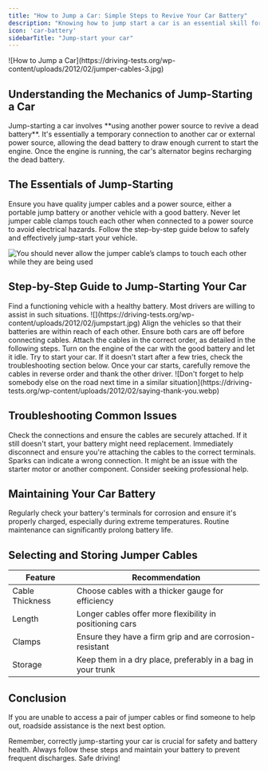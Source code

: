 ```yaml
---
title: "How to Jump a Car: Simple Steps to Revive Your Car Battery"
description: "Knowing how to jump start a car is an essential skill for every driver."
icon: 'car-battery'
sidebarTitle: "Jump-start your car"
---
```

<Snippet file="andrei.mdx" />
![How to Jump a Car](https://driving-tests.org/wp-content/uploads/2012/02/jumper-cables-3.jpg)

## Understanding the Mechanics of Jump-Starting a Car

<Info>
Jump-starting a car involves **using another power source to revive a dead battery**. It's essentially a temporary connection to another car or external power source, allowing the dead battery to draw enough current to start the engine. Once the engine is running, the car's alternator begins recharging the dead battery.
</Info>

## The Essentials of Jump-Starting

<Tabs>
  <Tab title="Preparation">
    Ensure you have quality jumper cables and a power source, either a portable jump battery or another vehicle with a good battery.
  </Tab>
  <Tab title="Safety">
    Never let jumper cable clamps touch each other when connected to a power source to avoid electrical hazards.
  </Tab>
  <Tab title="Process">
    Follow the step-by-step guide below to safely and effectively jump-start your vehicle.
  </Tab>
</Tabs>

![You should never allow the jumper cable’s clamps to touch each other while they are being used](https://driving-tests.org/wp-content/uploads/2017/07/jumper-cables.jpg)

## Step-by-Step Guide to Jump-Starting Your Car

<Steps>
  <Step title="Locate a Car with a Good Battery">
    Find a functioning vehicle with a healthy battery. Most drivers are willing to assist in such situations.
    ![](https://driving-tests.org/wp-content/uploads/2012/02/jumpstart.jpg)
  </Step>
  <Step title="Position the Vehicles">
    Align the vehicles so that their batteries are within reach of each other. Ensure both cars are off before connecting cables.
  </Step>
  <Step title="Connect the Jumper Cables">
    Attach the cables in the correct order, as detailed in the following steps.
  </Step>
  <Step title="Start the Donor Car">
    Turn on the engine of the car with the good battery and let it idle.
  </Step>
  <Step title="Attempt to Start Your Engine">
    Try to start your car. If it doesn't start after a few tries, check the troubleshooting section below.
  </Step>
  <Step title="Remove the Cables and Thank the Helper">
    Once your car starts, carefully remove the cables in reverse order and thank the other driver.
    ![Don't forget to help somebody else on the road next time in a similar situation](https://driving-tests.org/wp-content/uploads/2012/02/saying-thank-you.webp)
  </Step>
</Steps>

## Troubleshooting Common Issues

<AccordionGroup>
  <Accordion title="Car Doesn't Start After Several Attempts">
    Check the connections and ensure the cables are securely attached. If it still doesn't start, your battery might need replacement.
  </Accordion>
  <Accordion title="Sparks When Connecting Cables">
    Immediately disconnect and ensure you're attaching the cables to the correct terminals. Sparks can indicate a wrong connection.
  </Accordion>
  <Accordion title="Battery Seems Fine But Car Won't Start">
    It might be an issue with the starter motor or another component. Consider seeking professional help.
  </Accordion>
</AccordionGroup>

## Maintaining Your Car Battery

<Tip>
Regularly check your battery's terminals for corrosion and ensure it's properly charged, especially during extreme temperatures. Routine maintenance can significantly prolong battery life.
</Tip>

## Selecting and Storing Jumper Cables

  | Feature          | Recommendation                                  |
  |------------------|-------------------------------------------------|
  | Cable Thickness  | Choose cables with a thicker gauge for efficiency |
  | Length           | Longer cables offer more flexibility in positioning cars |
  | Clamps           | Ensure they have a firm grip and are corrosion-resistant |
  | Storage          | Keep them in a dry place, preferably in a bag in your trunk |


## Conclusion
If you are unable to access a pair of jumper cables or find someone to help out, roadside assistance is the next best option.

Remember, correctly jump-starting your car is crucial for safety and battery health. Always follow these steps and maintain your battery to prevent frequent discharges. Safe driving!
